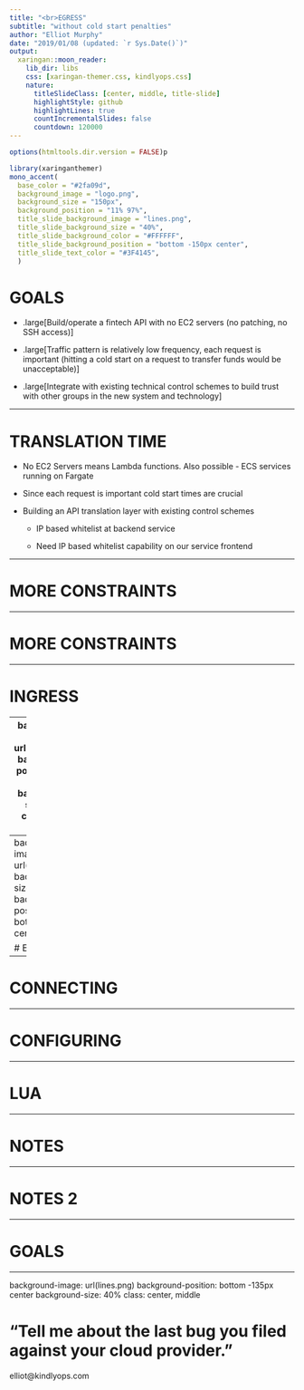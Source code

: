 ```yaml
---
title: "<br>EGRESS"
subtitle: "without cold start penalties"
author: "Elliot Murphy"
date: "2019/01/08 (updated: `r Sys.Date()`)"
output:
  xaringan::moon_reader:
    lib_dir: libs
    css: [xaringan-themer.css, kindlyops.css]
    nature:
      titleSlideClass: [center, middle, title-slide]
      highlightStyle: github
      highlightLines: true
      countIncrementalSlides: false
      countdown: 120000
---
```


```r
options(htmltools.dir.version = FALSE)p
```
```r
library(xaringanthemer)
mono_accent(
  base_color = "#2fa09d",
  background_image = "logo.png",
  background_size = "150px",
  background_position = "11% 97%",
  title_slide_background_image = "lines.png",
  title_slide_background_size = "40%",
  title_slide_background_color = "#FFFFFF",
  title_slide_background_position = "bottom -150px center",
  title_slide_text_color = "#3F4145",
  )
```

# GOALS

* .large[Build/operate a fintech API with no EC2 servers (no patching, no SSH access)]

* .large[Traffic pattern is relatively low frequency, each request is important (hitting a cold start on a request to transfer funds would be unacceptable)]

* .large[Integrate with existing technical control schemes to build trust with other groups in the new system and technology]

---

# TRANSLATION TIME

- No EC2 Servers means Lambda functions. Also possible - ECS services running on Fargate

- Since each request is important cold start times are crucial

- Building an API translation layer with existing control schemes

  - IP based whitelist at backend service
  
  - Need IP based whitelist capability on our service frontend
  
---

# MORE CONSTRAINTS

---

# MORE CONSTRAINTS

---

# INGRESS

---
background-image: url(natgw.png)
background-position: 10% 50%
background-size: 80%
class: right, top

# STABLE EGRESS IP

---
background-image: url(envoy.png)
background-size: 100%
background-position: bottom
class: center

# ENVOY

---

# CONNECTING

---

# CONFIGURING

---

# LUA

---

# NOTES

---

# NOTES 2

---

# GOALS

---
background-image: url(lines.png)
background-position: bottom -135px center
background-size: 40%
class: center, middle

# "Tell me about the last bug you filed against your cloud provider."

  elliot@kindlyops.com
